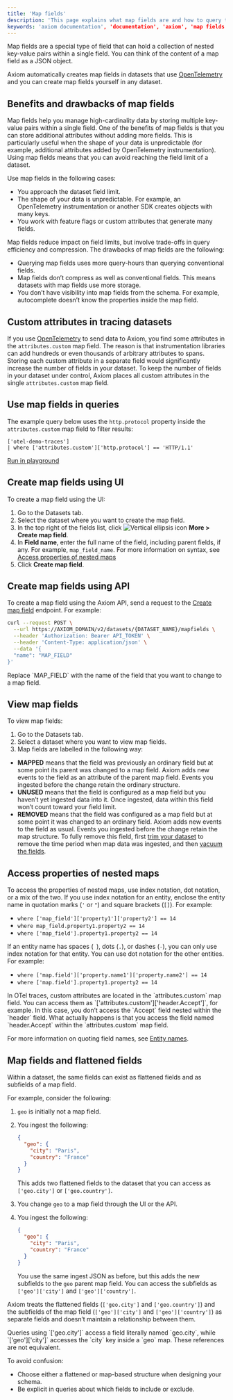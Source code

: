 ```yaml
---
title: 'Map fields'
description: 'This page explains what map fields are and how to query them.'
keywords: 'axiom documentation', 'documentation', 'axiom', 'map fields', 'object fields', 'data types'
---
```



Map fields are a special type of field that can hold a collection of nested key-value pairs within a single field. You can think of the content of a map field as a JSON object.

Axiom automatically creates map fields in datasets that use [OpenTelemetry](/send-data/opentelemetry) and you can create map fields yourself in any dataset.

## Benefits and drawbacks of map fields

Map fields help you manage high-cardinality data by storing multiple key-value pairs within a single field. One of the benefits of map fields is that you can store additional attributes without adding more fields. This is particularly useful when the shape of your data is unpredictable (for example, additional attributes added by OpenTelemetry instrumentation). Using map fields means that you can avoid reaching the field limit of a dataset.

Use map fields in the following cases:
- You approach the dataset field limit.
- The shape of your data is unpredictable. For example, an OpenTelemetry instrumentation or another SDK creates objects with many keys.
- You work with feature flags or custom attributes that generate many fields.

Map fields reduce impact on field limits, but involve trade-offs in query efficiency and compression. The drawbacks of map fields are the following:
- Querying map fields uses more query-hours than querying conventional fields.
- Map fields don’t compress as well as conventional fields. This means datasets with map fields use more storage.
- You don’t have visibility into map fields from the schema. For example, autocomplete doesn’t know the properties inside the map field.

## Custom attributes in tracing datasets

If you use [OpenTelemetry](/send-data/opentelemetry) to send data to Axiom, you find some attributes in the `attributes.custom` map field. The reason is that instrumentation libraries can add hundreds or even thousands of arbitrary attributes to spans. Storing each custom attribute in a separate field would significantly increase the number of fields in your dataset. To keep the number of fields in your dataset under control, Axiom places all custom attributes in the single `attributes.custom` map field.

## Use map fields in queries

The example query below uses the `http.protocol` property inside the `attributes.custom` map field to filter results:

```kusto
['otel-demo-traces']
| where ['attributes.custom']['http.protocol'] == 'HTTP/1.1'
```

[Run in playground](https://play.axiom.co/axiom-play-qf1k/query?initForm=%7b%22apl%22%3a%22%5b%27otel-demo-traces%27%5d%5cn%7c%20where%20%5b%27attributes.custom%27%5d%5b%27http.protocol%27%5d%20%3d%3d%20%27HTTP%2f1.1%27%22%2c%22queryOptions%22%3a%7b%22quickRange%22%3a%2230d%22%7d%7d)

## Create map fields using UI

To create a map field using the UI:

1. Go to the Datasets tab.
1. Select the dataset where you want to create the map field.
1. In the top right of the fields list, click <img src="/doc-assets/icons/ellipsis-vertical.svg" className="inline-icon" alt="Vertical ellipsis icon" /> **More > Create map field**.
1. In **Field name**, enter the full name of the field, including parent fields, if any. For example, `map_field_name`. For more information on syntax, see [Access properties of nested maps](#access-properties-of-nested-maps)
1. Click **Create map field**.

## Create map fields using API

To create a map field using the Axiom API, send a request to the [Create map field](/restapi/endpoints/createMapField) endpoint. For example:

```bash
curl --request POST \
  --url https://AXIOM_DOMAIN/v2/datasets/{DATASET_NAME}/mapfields \
  --header 'Authorization: Bearer API_TOKEN' \
  --header 'Content-Type: application/json' \
  --data '{
  "name": "MAP_FIELD"
}'
```

<Info>
<ReplaceDomain />
<ReplaceDatasetToken />
Replace `MAP_FIELD` with the name of the field that you want to change to a map field.
</Info>

## View map fields

To view map fields:
1. Go to the Datasets tab.
1. Select a dataset where you want to view map fields.
1. Map fields are labelled in the following way:

- **MAPPED** means that the field was previously an ordinary field but at some point its parent was changed to a map field. Axiom adds new events to the field as an attribute of the parent map field. Events you ingested before the change retain the ordinary structure.
- **UNUSED** means that the field is configured as a map field but you haven’t yet ingested data into it. Once ingested, data within this field won’t count toward your field limit.
- **REMOVED** means that the field was configured as a map field but at some point it was changed to an ordinary field. Axiom adds new events to the field as usual. Events you ingested before the change retain the map structure. To fully remove this field, first [trim your dataset](/reference/datasets#trim-dataset) to remove the time period when map data was ingested, and then [vacuum the fields](/reference/datasets#vacuum-fields).

## Access properties of nested maps

To access the properties of nested maps, use index notation, dot notation, or a mix of the two. If you use index notation for an entity, enclose the entity name in quotation marks (`'` or `"`) and square brackets (`[]`). For example:
- `where ['map_field']['property1']['property2'] == 14`
- `where map_field.property1.property2 == 14`
- `where ['map_field'].property1.property2 == 14`

If an entity name has spaces (` `), dots (`.`), or dashes (`-`), you can only use index notation for that entity. You can use dot notation for the other entities. For example:
- `where ['map.field']['property.name1']['property.name2'] == 14`
- `where ['map.field'].property1.property2 == 14`

<Note>
In OTel traces, custom attributes are located in the `attributes.custom` map field. You can access them as `['attributes.custom']['header.Accept']`, for example. In this case, you don’t access the `Accept` field nested within the `header` field. What actually happens is that you access the field named `header.Accept` within the `attributes.custom` map field.
</Note>

For more information on quoting field names, see [Entity names](/apl/entities/entity-names#quote-identifiers).

## Map fields and flattened fields

Within a dataset, the same fields can exist as flattened fields and as subfields of a map field.

For example, consider the following:

1. `geo` is initially not a map field.
1. You ingest the following:

    ```json
    {
      "geo": {
        "city": "Paris",
        "country": "France"
      }
    }
    ```

    This adds two flattened fields to the dataset that you can access as `['geo.city']` or `['geo.country']`.

1. You change `geo` to a map field through the UI or the API.
1. You ingest the following:

    ```json
    {
      "geo": {
        "city": "Paris",
        "country": "France"
      }
    }
    ```

    You use the same ingest JSON as before, but this adds the new subfields to the `geo` parent map field. You can access the subfields as `['geo']['city']` and `['geo']['country']`.

Axiom treats the flattened fields (`['geo.city']` and `['geo.country']`) and the subfields of the map field (`['geo']['city']` and `['geo']['country']`) as separate fields and doesn’t maintain a relationship between them.

<Note>
Queries using `['geo.city']` access a field literally named `geo.city`, while `['geo']['city']` accesses the `city` key inside a `geo` map. These references are not equivalent.
</Note>

To avoid confusion:

- Choose either a flattened or map-based structure when designing your schema.
- Be explicit in queries about which fields to include or exclude.
